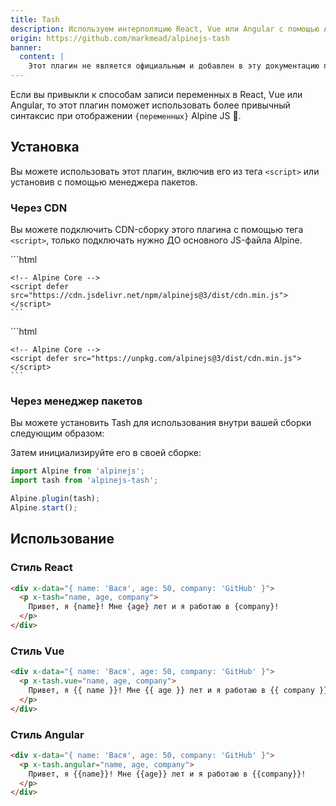 ```yaml
---
title: Tash
description: Используем интерполяцию React, Vue или Angular с помощью Alpine JS
origin: https://github.com/markmead/alpinejs-tash
banner:
  content: |
    Этот плагин не является официальным и добавлен в эту документацию переводчиком.
---
```



Если вы привыкли к способам записи переменных в React, Vue или Angular, то этот плагин поможет использовать более привычный синтаксис при отображении `{переменных}` Alpine JS 🚀.

## Установка

Вы можете использовать этот плагин, включив его из тега `<script>` или установив с помощью менеджера пакетов.

### Через CDN

Вы можете подключить CDN-сборку этого плагина с помощью тега `<script>`, только подключать нужно ДО основного JS-файла Alpine.

<Tabs>
  <TabItem label="jsDelivr CDN">
    ```html
    <!-- Tash Plugin -->
    <script defer src="https://cdn.jsdelivr.net/npm/alpinejs-tash@latest/dist/tash.min.js"></script>

    <!-- Alpine Core -->
    <script defer src="https://cdn.jsdelivr.net/npm/alpinejs@3/dist/cdn.min.js"></script>
    ```
  </TabItem>
  <TabItem label="unpkg CDN">
    ```html
    <!-- Tash Plugin -->
    <script defer src="https://unpkg.com/alpinejs-tash@latest/dist/tash.min.js"></script>

    <!-- Alpine Core -->
    <script defer src="https://unpkg.com/alpinejs@3/dist/cdn.min.js"></script>
    ```
  </TabItem>
</Tabs>

### Через менеджер пакетов

Вы можете установить Tash для использования внутри вашей сборки следующим образом:

<PackageManagers pkg="alpinejs-tash" icons={false} />

Затем инициализируйте его в своей сборке:

```js {2, 4}
import Alpine from 'alpinejs';
import tash from 'alpinejs-tash';

Alpine.plugin(tash);
Alpine.start();
```

## Использование

### Стиль React

```html live "x-tash"
<div x-data="{ name: 'Вася', age: 50, company: 'GitHub' }">
  <p x-tash="name, age, company">
    Привет, я {name}! Мне {age} лет и я работаю в {company}!
  </p>
</div>
```

### Стиль Vue

```html live "x-tash"
<div x-data="{ name: 'Вася', age: 50, company: 'GitHub' }">
  <p x-tash.vue="name, age, company">
    Привет, я {{ name }}! Мне {{ age }} лет и я работаю в {{ company }}!
  </p>
</div>
```

### Стиль Angular

```html live "x-tash"
<div x-data="{ name: 'Вася', age: 50, company: 'GitHub' }">
  <p x-tash.angular="name, age, company">
    Привет, я {{name}}! Мне {{age}} лет и я работаю в {{company}}!
  </p>
</div>
```
